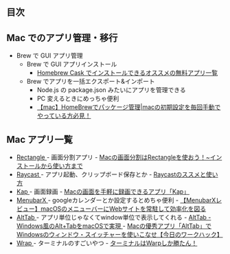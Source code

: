 ## 目次

## Mac でのアプリ管理・移行

- Brew で GUI アプリ管理
  - Brew で GUI アプリインストール
    - <a href="https://qiita.com/normalsalt/items/e9603e6159338966ac81" target="_blank">
        Homebrew Cask でインストールできるオススメの無料アプリ一覧
      </a>
  - Brew でアプリを一括エクスポート&インポート
    - Node.js の package.json みたいにアプリを管理できる
    - PC 変えるときにめっちゃ便利
    - <a href="https://shiimanblog.com/engineering/homebrew/" target="_blank">
        【mac】HomeBrewでパッケージ管理|macの初期設定を毎回手動でやっている方必見！
      </a>

## Mac アプリ一覧

- <a href="https://rectangleapp.com" target="_blank">
    Rectangle
  </a>
  - 画面分割アプリ
  - <a href="https://blog.hpfull.jp/mac-app-rectangle/" target="_blank">
      Macの画面分割はRectangleを使おう！~インストールから使い方まで
    </a>
- <a href="https://www.raycast.com" target="_blank">
    Raycast
  </a>
  - アプリ起動、クリップボード保存とか
  - <a href="https://zenn.dev/fumi_sagawa/articles/2ff5fd9c03fbcd" target="_blank">
      Raycastのススメと使い方
    </a>

- <a href="https://getkap.co" target="_blank">
    Kap
  </a>
  - 画面録画
  - <a href="https://webrandum.net/kap/" target="_blank">
      Macの画面を手軽に録画できるアプリ「Kap」
    </a>
- <a href="https://menubarx.app" target="_blank">
    MenubarX
  </a>
  - googleカレンダーとか設定するとめちゃ便利
  - <a href="https://megatenpa.com/macos/macos-application/menubarx/" target="_blank">
      【MenubarXレビュー】macOSのメニューバーにWebサイトを常駐して効率化を図る
    </a>
- <a href="https://alt-tab-macos.netlify.app" target="_blank">
    AltTab
  </a>
  - アプリ単位じゃなくてwindow単位で表示してくれる
  - <a href="https://softantenna.com/blog/alttab-macos/" target="_blank">
      AltTab - Windows風のAlt+TabをmacOSで実現
    </a>
  - <a href="https://www.lifehacker.jp/article/2303-how-to-use-windows-alt-tab-shortcut-on-a-mac/" target="_blank">
      Macの優秀アプリ「AltTab」でWindowsのウィンドウ・スイッチャーを使いこなせ【今日のワークハック】
    </a>
- <a href="https://www.warp.dev" target="_blank">
    Wrap
  </a>
  - ターミナルのすごいやつ
  - <a href="https://zenn.dev/kibe/articles/882fc8cdfa489b" target="_blank">
      ターミナルはWarpしか勝たん！
    </a>
